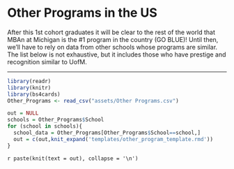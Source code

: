 # Other Programs in the US {-#other-programs-in-the-us}

After this 1st cohort graduates it will be clear to the rest of the world that MBAn at Michigan is the #1 program in the country (GO BLUE)! Until then, we'll have to rely on data from other schools whose programs are similar.  The list below is not exhaustive, but it includes those who have prestige and recognition similar to UofM.  


***

```r
library(readr)
library(knitr)
library(bs4cards)
Other_Programs <- read_csv("assets/Other Programs.csv")
```



```r
out = NULL
schools = Other_Programs$School
for (school in schools){
  school_data = Other_Programs[Other_Programs$School==school,]
  out = c(out,knit_expand('templates/other_program_template.rmd'))
}
```
`r paste(knit(text = out), collapse = '\n')`

